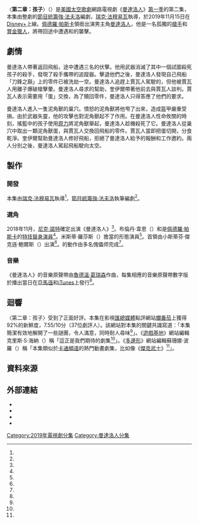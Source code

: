 {{noteTA
|G1=TV
|G2=Show
|G3=LI
|G4=movie
|1=zh-hk:星球大戰;zh-tw:星際大戰;zh-cn:星球大战;
|2=zh-hk:武士復仇;zh-tw:絕地大反攻;zh-cn:绝地归来;
|3=zh-hans:尼克·诺尔蒂;zh-hk:尼克·諾特;zh-tw:尼克·諾特;
}}
{{Infobox television episode
| title          = 〈第二章：孩子〉<br />{{small|{{lang|en|''Chapter 2: The Child''}}}}
| series         = [[曼達洛人_(電視劇)|曼達洛人]]
| image          = Chapter 2 The Child poster.jpeg
| image_alt      = 
| caption        = 洗劫了[[曼達洛人_(星際大戰角色)|曼達洛人]]飛船零件的{{le|賈瓦人|Jawas}}
| season         = 1
| episode        = 2
| director       = [[瑞克·法穆易瓦|瑞克·法穆易瓦]]
| writer         = [[強·法夫洛|強·法夫洛]]
| producer       = 強·法夫洛
| music          = <!-- For featured songs, not the composer -->
| editor         = 安德魯·S·艾森（{{lang|en|Andrew S. Eisen}}）
| photographer   = 貝瑞·伊多因（{{lang|en|Barry Idoine}}）
| airdate        = {{Start date|2019|11|15}}
| length         = 30分鐘
| guests title   = 聯合主演
| guests         = 
* [[尼克·諾特|尼克·諾特]] 配音 {{le|奎伊爾|Kuiil}}
| prev           = [[第一章：曼達洛人|第一章：曼達洛人]]
| next           = [[第三章：罪|第三章：罪]]
| episode_list   = [[曼達洛人集數列表|曼達洛人集數列表]]
}}

〈'''第二章：孩子'''〉（{{lang-en|''Chapter 2: The Child''}}）是[[美國|美國]][[太空歌劇|太空歌劇]]網路電視劇《[[曼達洛人_(電視劇)|曼達洛人]]》[[曼達洛人_(第一季)|第一季]]的第二集，本集由整劇的[[節目統籌|節目統籌]][[強·法夫洛|強·法夫洛]]編劇，[[瑞克·法穆易瓦|瑞克·法穆易瓦]]執導，於2019年11月15日在[[Disney+|Disney+]]上線。[[佩德羅·帕斯卡|佩德羅·帕斯卡]]領銜出演男主角[[曼達洛人_(星際大戰角色)|曼達洛人]]，他是一名孤獨的[[槍手|槍手]]和[[賞金獵人|賞金獵人]]，將{{le|孩子 (星際大戰)|The Child (Star Wars)|孩子}}帶回途中遭遇{{le|川多夏人|Trandoshan}}和{{le|賈瓦人|Jawas}}的襲擊。

== 劇情 ==
曼達洛人帶著{{le|孩子 (星際大戰)|The Child (Star Wars)|孩子}}返回飛船，途中遭遇三名{{le|川多夏人|Trandoshan}}的伏擊。他用武器消滅了其中一個試圖殺死孩子的殺手，發現了殺手攜帶的追蹤器。擊退他們之後，曼達洛人發現自己飛船「刀鋒之巔」上的零件已被{{le|賈瓦人|Jawas}}洗劫一空。曼達洛人追趕上賈瓦人駕駛的{{le|沙漠履帶車|Sandcrawler}}，但他被賈瓦人用離子爆破槍擊暈。曼達洛人尋求{{le|奎伊爾|Kuiil}}的幫助，奎伊爾帶著他前去與賈瓦人談判。賈瓦人表示需要用「蛋」交換，為了贖回零件，曼達洛人只得答應了他們的要求。

曼達洛人進入一隻泥角獸的巢穴。憤怒的泥角獸將他甩了出來，造成盔甲嚴重受損。由於武器失靈，他的攻擊也對泥角獸起不了作用。在曼達洛人性命攸關的時刻，搖籃中的孩子使用[[原力|原力]]將泥角獸舉起，曼達洛人趁機殺死了它。曼達洛人從巢穴中取出一顆泥角獸蛋，與賈瓦人交換回飛船的零件。賈瓦人當即把蛋切開，分食乾淨。奎伊爾幫助曼達洛人修好飛船，拒絕了曼達洛人給予的報酬和工作邀約。兩人分別之後，曼達洛人駕起飛船駛向太空。

== 製作 ==
=== 開發 ===
本集由[[瑞克·法穆易瓦|瑞克·法穆易瓦]]執導<ref name="Famuyiwa" />，[[節目統籌|節目統籌]][[強·法夫洛|強·法夫洛]]執筆編劇<ref name="Favreau" />。

=== 選角 ===
2018年11月，[[尼克·諾特|尼克·諾特]]確定出演《曼達洛人》<ref name="Nolte" />。布倫丹·韋恩（{{lang|en|Brendan Wayne}}）和{{le|拉夫·克羅德·多斯·桑托斯|Lateef Crowder dos Santos|拉夫·克羅德}}是[[佩德羅·帕斯卡|佩德羅·帕斯卡]]的[[特技演員|特技替身演員]]<ref name="StuntDouble" />。米斯蒂·羅莎斯（{{lang|en|Misty Rosas}}）擔當{{le|奎伊爾|Kuiil}}的形態演員<ref name="Rosas" />。{{le|賈瓦人|Jawas}}首領由小斯蒂芬·傑克遜·鮑爾斯（{{lang|en|Stephen Jackson Powers Jr.}}）出演<ref name="Powers" />。{{le|孩子 (星際大戰)|The Child (Star Wars)|孩子}}的動作由多名傀儡师完成<ref name="Child" />。

=== 音樂 ===
{{Infobox album
| name           = 《曼達洛人》第2章
| original_name  = {{lang|en|''The Mandalorian: Chapter 2''}}
| type           = soundtrack
| artist         = [[魯德溫·葛瑞森|魯德溫·葛瑞森]]
| cover          = 
| alt            =
| released       = {{Start date|2019|11|15}}
| format         = [[數位音樂下載|數位音樂下載]]
| recorded       = 
| venue          =
| studio         = 
| genre          = 電視劇原聲帶
| length         = 21:17
| label          = [[華特迪士尼唱片|華特迪士尼唱片]]
| producer       = 
}}

{{Album ratings
| rev1      = [[Allmusic|Allmusic]]
| rev1Score = {{rating|4.5|5}}<ref>{{Allmusic|class=album |id=the-mandalorian-chapter-2-original-score-mw0003336247 |label= ''The Mandalorian: Chapter 2 [Original Score]'' | accessdate= 2020-06-30}}</ref>
}}

《曼達洛人》的音樂原聲帶由[[魯德溫·葛瑞森|魯德溫·葛瑞森]]作曲，每集相應的音樂原聲帶數字版於播出當日在[[亞馬遜公司|亞馬遜]]和[[iTunes|iTunes]]上發行<ref name="Music" />。

{{Track listing
| title1         = Walking on Mud
| length1        = 1:38
| title2         = Jawas Attack
| length2        = 3:46
| title3         = Trashed Crest
| length3        = 2:18
| title4         = To the Jawas
| length4        = 1:35
| title5         = The Egg
| length5        = 2:54
| title6         = The Mudhorn
| length6        = 3:00
| title7         = Celebration
| length7        = 3:31
| title8         = The Next Journey
| length8        = 2:35
| total_length   = 21:17
}}

== 迴響 ==
〈第二章：孩子〉受到了正面好評。本集在影視[[匯總媒體|匯總媒體]]點評網站[[爛番茄|爛番茄]]上獲得92%的新鮮度，7.55/10分（37位劇評人）。該網站對本集的關鍵共識寫道：「本集簡潔有效地解開了一些謎團，令人滿意，同時耐人尋味<ref name="RT" />」。《[[GameSpot|遊戲基地]]》網站編輯克里斯·S·海納（{{lang|en|Chris E. Hayner}}）稱「這正是我們期待的劇集<ref name="game_Star" />」。《[[Polygon|多邊形]]》網站編輯蘇珊娜·波羅（{{lang|en|Susana Polo}}）稱「本集類似於[[卡通頻道|卡通頻道]]的熱門動畫劇集，比如像《[[傑克武士|傑克武士]]》<ref name="Polygon" />」。

== 資料來源 ==
{{Reflist|30em|refs=

<ref name="Famuyiwa">{{cite web |url=https://thegww.com/star-wars-the-mandalorian-season-1-writers-comprise-of-jon-favreau-dave-filoni-rick-famuyiwa-chris-yost/ |title=''Star Wars: The Mandalorian'': Season 1 Writers Comprise of Jon Favreau, Dave Filoni, Rick Famuyiwa, & Chris Yost |last=Tyler |first=Jacob |website=Geeks WorldWide |date=2019-10-18 |access-date=2019-10-23 |archive-url=https://web.archive.org/web/20191023020555/https://thegww.com/star-wars-the-mandalorian-season-1-writers-comprise-of-jon-favreau-dave-filoni-rick-famuyiwa-chris-yost/ |archive-date=2019-10-23 |dead-url=no }}</ref>

<ref name="Favreau">{{cite web |url=https://directories.wga.org/project/1185542/the-mandalorian/ |title=''The Mandalorian'' – Episodes |website=Writers Guild of America West |access-date=2019-11-01 |archive-url=https://web.archive.org/web/20191101164309/https://directories.wga.org/project/1185542/the-mandalorian/ |archive-date=2019-11-01 |dead-url=no }}</ref>

<ref name="Nolte">{{Cite web |url=https://www.hollywoodreporter.com/heat-vision/nick-nolte-joins-pedro-pascal-star-wars-series-mandalorian-1164696 |title='Star Wars': Nick Nolte Joins Pedro Pascal in 'The Mandalorian' (Exclusive) |last=Kit |first=Borys |date=2018-11-30 |website=The Hollywood Reporter |access-date=2018-11-30 |archive-url=https://web.archive.org/web/20181201003051/https://www.hollywoodreporter.com/heat-vision/nick-nolte-joins-pedro-pascal-star-wars-series-mandalorian-1164696 |archive-date=2018-12-01 |dead-url=no }}</ref>

<ref name="StuntDouble">{{Cite web |url=https://www.vulture.com/2019/12/the-mandalorian-pedro-pascal-double-stunt-performer.html |title=So, Who's Really Under the Mandalorian's Helmet? |last=Miller |first=Liz Shannon |date=2019-12-09 |website=Vulture |access-date=2019-12-09 |archive-url=https://web.archive.org/web/20191209223508/https://www.vulture.com/2019/12/the-mandalorian-pedro-pascal-double-stunt-performer.html |archive-date=2019-12-09}}</ref>

<ref name="Rosas">{{Cite web |url=https://www.bobafettfanclub.com/news/film-tv/exclusive-interview-with-misty-rosas-performance-artist-for-kuiil-in-the-mandalorian/ |title=Exclusive Interview with Misty Rosas, Performance Artist for Kuiil in "The Mandalorian" |last=Ivey |first=Jason D. |date=2020-03-02 |accessdate=2020-06-28 |website=bobafettfanclub.com |archive-url=https://web.archive.org/web/20200426111911/https://www.bobafettfanclub.com/news/film-tv/exclusive-interview-with-misty-rosas-performance-artist-for-kuiil-in-the-mandalorian/ |archive-date=2020-04-26 |dead-url=no }}</ref>

<ref name="Powers">{{Cite web |url=https://www.fanthatracks.com/news/film-music-tv/the-mandalorian-the-guide-chapter-2-the-child/ |title=The Mandalorian – The Guide: Chapter 2: The Child |last=de Lange |first=Sander |date=2019-11-15 |accessdate=2020-06-28 |website=fanthatracks.com}}</ref>

<ref name="Child">{{Cite web |url=https://www.newsweek.com/mandalorian-baby-yoda-child-puppet-cgi-disney-plus-werner-herzog-1474991 |title='The Mandalorian': Show Crew on How They Made 'Baby Yoda' |last=Spencer |first=Samuel |date=2019-12-02 |accessdate=2020-06-28 |website=newsweek.com |archive-url=https://web.archive.org/web/20191208002313/https://www.newsweek.com/mandalorian-baby-yoda-child-puppet-cgi-disney-plus-werner-herzog-1474991 |archive-date=2019-12-08 |dead-url=no }}</ref>

<ref name="Music">{{cite web |url=https://music.apple.com/us/album/the-mandalorian-chapter-2-original-score/1487534284 |title=The Mandalorian: Chapter 2 (Original Score) |website=[[Apple_Music|Apple Music]] |publisher=[[Apple_Inc.|Apple Inc.]] |date=2019-11-15 |access-date=2019-12-05 |archive-url=https://web.archive.org/web/20191204080227/https://music.apple.com/us/album/the-mandalorian-chapter-2-original-score/1487534284 |archive-date=2019-12-04 |dead-url=no }}</ref>

<ref name="RT">{{Cite web |url=https://www.rottentomatoes.com/tv/the_mandalorian/s01/e02 |title=The Mandalorian: Season 1 Episode 2 |website=[[Rotten_Tomatoes|Rotten Tomatoes]] |publisher=Fandango |access-date=2019-12-01 |archive-url=https://web.archive.org/web/20191130112253/https://www.rottentomatoes.com/tv/the_mandalorian/s01/e02 |archive-date=2019-11-30 |dead-url=no }}</ref>

<ref name="game_Star">{{Cite web |title=Star Wars: The Mandalorian Chapter 2 Review - The Show We Were Looking For |first=Chris |last=E. Hayner |work=[[GameSpot|GameSpot]] |publisher=[[CBS_Interactive|CBS Interactive]] |date=2019-11-15 |access-date=2019-11-15 |url=https://www.gamespot.com/reviews/star-wars-the-mandalorian-chapter-2-review-the-sho/1900-6417365/ |archive-url=https://web.archive.org/web/20191116001152/https://www.gamespot.com/reviews/star-wars-the-mandalorian-chapter-2-review-the-sho/1900-6417365/ |archive-date=2019-11-16 |dead-url=no }}</ref>

<ref name="Polygon">{{Cite web |title='The Mandalorian' episode 2 is basically 'Samurai Jack' for 'Star Wars' |last=Polo |first=Susana |work=[[Polygon_(website)|Polygon]] |publisher=[[Vox_Media|Vox Media]] |date=2019-11-15 |access-date=2019-11-15 |url=https://www.polygon.com/2019/11/15/20965374/star-wars-mandalorian-disney-plus-episode-2-samurai-jack |archive-url=https://web.archive.org/web/20191115185911/https://www.polygon.com/2019/11/15/20965374/star-wars-mandalorian-disney-plus-episode-2-samurai-jack |archive-date=2019-11-15 |dead-url=no }}</ref>

}}

== 外部連結 ==
*{{Official|https://www.starwars.com/series/the-mandalorian}}
*{{Disney+ series}}
*{{IMDb episode|9121530}}
*{{Wookieepedia|The Mandalorian Chapter 2|〈第二章：孩子〉}}

{{The Mandalorian}}

{{DEFAULTSORT:Chapter 2: The Child}}
[[Category:2019年電視劇分集|Category:2019年電視劇分集]]
[[Category:曼達洛人分集|Category:曼達洛人分集]]